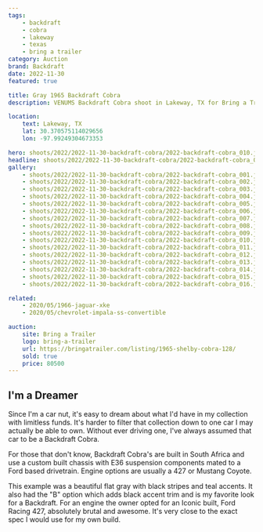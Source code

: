 ```yaml
---
tags:
    - backdraft
    - cobra
    - lakeway
    - texas
    - bring a trailer
category: Auction
brand: Backdraft
date: 2022-11-30
featured: true

title: Gray 1965 Backdraft Cobra
description: VENUMS Backdraft Cobra shoot in Lakeway, TX for Bring a Trailer

location:
    text: Lakeway, TX
    lat: 30.370575114029656
    lon: -97.99249304673353

hero: shoots/2022/2022-11-30-backdraft-cobra/2022-backdraft-cobra_010.jpg
headline: shoots/2022/2022-11-30-backdraft-cobra/2022-backdraft-cobra_010.jpg
gallery:
    - shoots/2022/2022-11-30-backdraft-cobra/2022-backdraft-cobra_001.jpg
    - shoots/2022/2022-11-30-backdraft-cobra/2022-backdraft-cobra_002.jpg
    - shoots/2022/2022-11-30-backdraft-cobra/2022-backdraft-cobra_003.jpg
    - shoots/2022/2022-11-30-backdraft-cobra/2022-backdraft-cobra_004.jpg
    - shoots/2022/2022-11-30-backdraft-cobra/2022-backdraft-cobra_005.jpg
    - shoots/2022/2022-11-30-backdraft-cobra/2022-backdraft-cobra_006.jpg
    - shoots/2022/2022-11-30-backdraft-cobra/2022-backdraft-cobra_007.jpg
    - shoots/2022/2022-11-30-backdraft-cobra/2022-backdraft-cobra_008.jpg
    - shoots/2022/2022-11-30-backdraft-cobra/2022-backdraft-cobra_009.jpg
    - shoots/2022/2022-11-30-backdraft-cobra/2022-backdraft-cobra_010.jpg
    - shoots/2022/2022-11-30-backdraft-cobra/2022-backdraft-cobra_011.jpg
    - shoots/2022/2022-11-30-backdraft-cobra/2022-backdraft-cobra_012.jpg
    - shoots/2022/2022-11-30-backdraft-cobra/2022-backdraft-cobra_013.jpg
    - shoots/2022/2022-11-30-backdraft-cobra/2022-backdraft-cobra_014.jpg
    - shoots/2022/2022-11-30-backdraft-cobra/2022-backdraft-cobra_015.jpg
    - shoots/2022/2022-11-30-backdraft-cobra/2022-backdraft-cobra_016.jpg

related:
    - 2020/05/1966-jaguar-xke
    - 2020/05/chevrolet-impala-ss-convertible

auction:
    site: Bring a Trailer
    logo: bring-a-trailer
    url: https://bringatrailer.com/listing/1965-shelby-cobra-128/
    sold: true
    price: 80500
---
```



## I'm a Dreamer

Since I'm a car nut, it's easy to dream about what I'd have in my collection with limitless funds. It's harder to filter that collection down to one car I may actually be able to own. Without ever driving one, I've always assumed that car to be a Backdraft Cobra.

For those that don't know, Backdraft Cobra's are built in South Africa and use a custom built chassis with E36 suspension components mated to a Ford based drivetrain. Engine options are usually a 427 or Mustang Coyote.

This example was a beautiful flat gray with black stripes and teal accents. It also had the "B" option which adds black accent trim and is my favorite look for a Backdraft. For an engine the owner opted for an Iconic built, Ford Racing 427, absolutely brutal and awesome. It's very close to the exact spec I would use for my own build.

<Gallery>
    <div class="grid grid-cols-12 gap-8">
        <GalleryRow src={frontmatter.gallery[1]} columns="1" />
        <GalleryRow src={frontmatter.gallery[0]} columns="2" />
        <GalleryRow src={frontmatter.gallery[2]} columns="2" />
        <GalleryRow src={frontmatter.gallery[3]} columns="1" />
        <GalleryRow src={frontmatter.gallery[4]} columns="2" />
        <GalleryRow src={frontmatter.gallery[7]} columns="2" />
        <GalleryRow src={frontmatter.gallery[6]} columns="1" />
        <GalleryRow src={frontmatter.gallery[8]} columns="2" />
        <GalleryRow src={frontmatter.gallery[10]} columns="2" />
        <GalleryRow src={frontmatter.gallery[9]} columns="1" />
        <GalleryRow src={frontmatter.gallery[5]} columns="2" />
        <GalleryRow src={frontmatter.gallery[11]} columns="2" />
        <GalleryRow src={frontmatter.gallery[15]} columns="1" />
        <GalleryRow src={frontmatter.gallery[12]} columns="2" />
        <GalleryRow src={frontmatter.gallery[13]} columns="2" />
        <GalleryRow src={frontmatter.gallery[14]} columns="1" />
    </div>
</Gallery>
